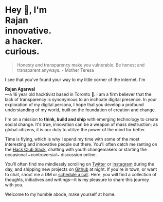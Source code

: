 



# Hey 👋, I'm <TextLoop interval="3000"><div>Rajan</div><div>innovative.</div><div>a hacker.</div><div>curious.</div></TextLoop> 




> Honesty and transparency make you vulnerable. Be honest and transparent anyways. - Mother Teresa

I see that you've found your way to my little corner of the internet. I'm <div className="clip">**Rajan Agarwal**</div>—a 16 year old hacktivist based in Toronto 🌇. I am a firm believer that the lack of transparency is synonymous to an inchoate digital presence. In your exploration of my digital persona, I hope that you develop a profound understanding of my world, built on the foundation of creation and change. 

I'm on a mission to **think, build and ship** with emerging technology to create social change. It's true, innovation can be a weapon of mass destruction; as global citizens, it is our duty to utilize the power of the mind for better. 

Time is flying, which is why I spend my time with some of the most interesting and innovative people out there. You'll often catch me ranting on the
[Hack Club Slack](https://hackclub.com), chatting with youth changemakers or starting the occasional ~controversial~ discussion online. 


You'll often find me mindlessly scrolling on [Twitter](https://tw.heyrajan.com) or [Instagram](https://www.instagram.com/rajanwastaken/) during the day, and shipping new projects on [Github](https://g.heyrajan.com) at night. If you're in town, or want to chat, shoot me a DM or [schedule a call](https://calendly.com/rajanagarwal/30min). Here, you will find a collection of thoughts, initiatives and writings—it is my pleasure to share this journey with you.  

Welcome to my humble abode, make yourself at home. 



